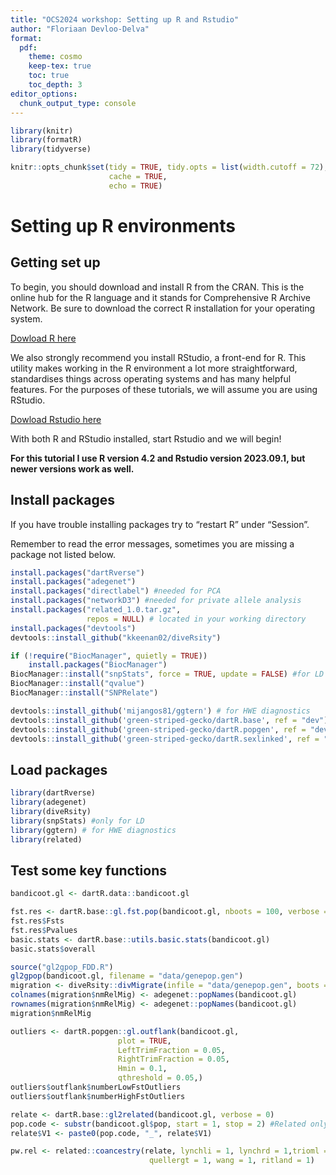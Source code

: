 ```yaml
---
title: "OCS2024 workshop: Setting up R and Rstudio"
author: "Floriaan Devloo-Delva"
format: 
  pdf: 
    theme: cosmo
    keep-tex: true
    toc: true
    toc_depth: 3
editor_options: 
  chunk_output_type: console
---
```


```r
library(knitr)
library(formatR)
library(tidyverse)

knitr::opts_chunk$set(tidy = TRUE, tidy.opts = list(width.cutoff = 72),
                      cache = TRUE,
                      echo = TRUE)
```

# Setting up R environments

## Getting set up

To begin, you should download and install R from the CRAN. This is the online hub for the R language and it stands for Comprehensive R Archive Network. Be sure to download the correct R installation for your operating system.

[Dowload R here](https://cran.r-project.org/bin/)

We also strongly recommend you install RStudio, a front-end for R. This utility makes working in the R environment a lot more straightforward, standardises things across operating systems and has many helpful features. For the purposes of these tutorials, we will assume you are using RStudio.

[Dowload Rstudio here](https://posit.co/download/rstudio-desktop/)

With both R and RStudio installed, start Rstudio and we will begin!

**For this tutorial I use R version 4.2 and Rstudio version 2023.09.1, but newer versions work as well.**

## Install packages

If you have trouble installing packages try to "restart R" under "Session".

Remember to read the error messages, sometimes you are missing a package not listed below.


```r
install.packages("dartRverse")
install.packages("adegenet")
install.packages("directlabel") #needed for PCA
install.packages("networkD3") #needed for private allele analysis
install.packages("related_1.0.tar.gz", 
                 repos = NULL) # located in your working directory
install.packages("devtools")
devtools::install_github("kkeenan02/diveRsity")

if (!require("BiocManager", quietly = TRUE))
    install.packages("BiocManager")
BiocManager::install("snpStats", force = TRUE, update = FALSE) #for LD
BiocManager::install("qvalue")
BiocManager::install("SNPRelate")

devtools::install_github('mijangos81/ggtern') # for HWE diagnostics
devtools::install_github('green-striped-gecko/dartR.base', ref = "dev")
devtools::install_github('green-striped-gecko/dartR.popgen', ref = "dev")
devtools::install_github('green-striped-gecko/dartR.sexlinked', ref = "dev")

```

## Load packages

```r
library(dartRverse)
library(adegenet)
library(diveRsity)
library(snpStats) #only for LD
library(ggtern) # for HWE diagnostics
library(related)
```

## Test some key functions

```r
bandicoot.gl <- dartR.data::bandicoot.gl
```


```r
fst.res <- dartR.base::gl.fst.pop(bandicoot.gl, nboots = 100, verbose = 0)
fst.res$Fsts
fst.res$Pvalues
basic.stats <- dartR.base::utils.basic.stats(bandicoot.gl)
basic.stats$overall

source("gl2gpop_FDD.R")
gl2gpop(bandicoot.gl, filename = "data/genepop.gen")
migration <- diveRsity::divMigrate(infile = "data/genepop.gen", boots = 100, stat = "Nm", plot_network = TRUE, para = TRUE, filter_threshold = 0.2)
colnames(migration$nmRelMig) <- adegenet::popNames(bandicoot.gl)
rownames(migration$nmRelMig) <- adegenet::popNames(bandicoot.gl)
migration$nmRelMig

outliers <- dartR.popgen::gl.outflank(bandicoot.gl,
                        plot = TRUE,
                        LeftTrimFraction = 0.05,
                        RightTrimFraction = 0.05,
                        Hmin = 0.1,
                        qthreshold = 0.05,)
outliers$outflank$numberLowFstOutliers
outliers$outflank$numberHighFstOutliers

relate <- dartR.base::gl2related(bandicoot.gl, verbose = 0)
pop.code <- substr(bandicoot.gl$pop, start = 1, stop = 2) #Related only takes 2 letter code for population
relate$V1 <- paste0(pop.code, "_", relate$V1)

pw.rel <- related::coancestry(relate, lynchli = 1, lynchrd = 1,trioml = 0L, dyadml = 0L,
                               quellergt = 1, wang = 1, ritland = 1)
```
:::{.panel-tabset}

:::
